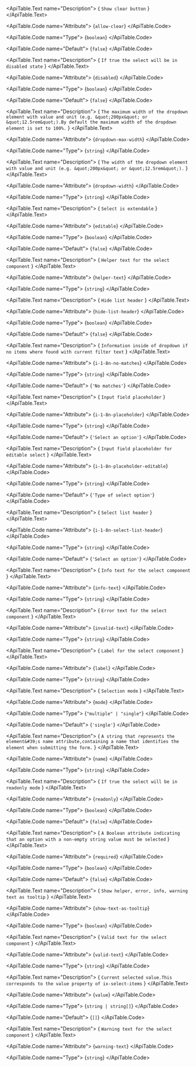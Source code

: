 <ApiTable id="property-allowClear">
  <ApiTable.PropertyHeader name="allowClear" singleFramework="">
  </ApiTable.PropertyHeader>

  <ApiTable.Text name="Description">
    { `Show clear button` }
  </ApiTable.Text>

  <ApiTable.Code name="Attribute">
    {`allow-clear`}
  </ApiTable.Code>

  <ApiTable.Code name="Type">
   {`boolean`}
  </ApiTable.Code>

  <ApiTable.Code name="Default">
    {`false`}
  </ApiTable.Code>

</ApiTable>
<ApiTable id="property-disabled">
  <ApiTable.PropertyHeader name="disabled" singleFramework="">
  </ApiTable.PropertyHeader>

  <ApiTable.Text name="Description">
    { `If true the select will be in disabled state` }
  </ApiTable.Text>

  <ApiTable.Code name="Attribute">
    {`disabled`}
  </ApiTable.Code>

  <ApiTable.Code name="Type">
   {`boolean`}
  </ApiTable.Code>

  <ApiTable.Code name="Default">
    {`false`}
  </ApiTable.Code>

</ApiTable>
<ApiTable id="property-dropdownMaxWidth">
  <ApiTable.PropertyHeader name="dropdownMaxWidth" singleFramework="">
  </ApiTable.PropertyHeader>

  <ApiTable.Text name="Description">
    { `The maximum width of the dropdown element with value and unit (e.g. &quot;200px&quot; or &quot;12.5rem&quot;).By default the maximum width of the dropdown element is set to 100%.` }
  </ApiTable.Text>

  <ApiTable.Code name="Attribute">
    {`dropdown-max-width`}
  </ApiTable.Code>

  <ApiTable.Code name="Type">
   {`string`}
  </ApiTable.Code>


</ApiTable>
<ApiTable id="property-dropdownWidth">
  <ApiTable.PropertyHeader name="dropdownWidth" singleFramework="">
  </ApiTable.PropertyHeader>

  <ApiTable.Text name="Description">
    { `The width of the dropdown element with value and unit (e.g. &quot;200px&quot; or &quot;12.5rem&quot;).` }
  </ApiTable.Text>

  <ApiTable.Code name="Attribute">
    {`dropdown-width`}
  </ApiTable.Code>

  <ApiTable.Code name="Type">
   {`string`}
  </ApiTable.Code>


</ApiTable>
<ApiTable id="property-editable">
  <ApiTable.PropertyHeader name="editable" singleFramework="">
  </ApiTable.PropertyHeader>

  <ApiTable.Text name="Description">
    { `Select is extendable` }
  </ApiTable.Text>

  <ApiTable.Code name="Attribute">
    {`editable`}
  </ApiTable.Code>

  <ApiTable.Code name="Type">
   {`boolean`}
  </ApiTable.Code>

  <ApiTable.Code name="Default">
    {`false`}
  </ApiTable.Code>

</ApiTable>
<ApiTable id="property-helperText">
  <ApiTable.PropertyHeader name="helperText" singleFramework="">
  </ApiTable.PropertyHeader>

  <ApiTable.Text name="Description">
    { `Helper text for the select component` }
  </ApiTable.Text>

  <ApiTable.Code name="Attribute">
    {`helper-text`}
  </ApiTable.Code>

  <ApiTable.Code name="Type">
   {`string`}
  </ApiTable.Code>


</ApiTable>
<ApiTable id="property-hideListHeader">
  <ApiTable.PropertyHeader name="hideListHeader" singleFramework="">
  </ApiTable.PropertyHeader>

  <ApiTable.Text name="Description">
    { `Hide list header` }
  </ApiTable.Text>

  <ApiTable.Code name="Attribute">
    {`hide-list-header`}
  </ApiTable.Code>

  <ApiTable.Code name="Type">
   {`boolean`}
  </ApiTable.Code>

  <ApiTable.Code name="Default">
    {`false`}
  </ApiTable.Code>

</ApiTable>
<ApiTable id="property-i18nNoMatches">
  <ApiTable.PropertyHeader name="i18nNoMatches" singleFramework="">
  </ApiTable.PropertyHeader>

  <ApiTable.Text name="Description">
    { `Information inside of dropdown if no items where found with current filter text` }
  </ApiTable.Text>

  <ApiTable.Code name="Attribute">
    {`i-1-8n-no-matches`}
  </ApiTable.Code>

  <ApiTable.Code name="Type">
   {`string`}
  </ApiTable.Code>

  <ApiTable.Code name="Default">
    {`'No matches'`}
  </ApiTable.Code>

</ApiTable>
<ApiTable id="property-i18nPlaceholder">
  <ApiTable.PropertyHeader name="i18nPlaceholder" singleFramework="">
  </ApiTable.PropertyHeader>

  <ApiTable.Text name="Description">
    { `Input field placeholder` }
  </ApiTable.Text>

  <ApiTable.Code name="Attribute">
    {`i-1-8n-placeholder`}
  </ApiTable.Code>

  <ApiTable.Code name="Type">
   {`string`}
  </ApiTable.Code>

  <ApiTable.Code name="Default">
    {`'Select an option'`}
  </ApiTable.Code>

</ApiTable>
<ApiTable id="property-i18nPlaceholderEditable">
  <ApiTable.PropertyHeader name="i18nPlaceholderEditable" singleFramework="">
  </ApiTable.PropertyHeader>

  <ApiTable.Text name="Description">
    { `Input field placeholder for editable select` }
  </ApiTable.Text>

  <ApiTable.Code name="Attribute">
    {`i-1-8n-placeholder-editable`}
  </ApiTable.Code>

  <ApiTable.Code name="Type">
   {`string`}
  </ApiTable.Code>

  <ApiTable.Code name="Default">
    {`'Type of select option'`}
  </ApiTable.Code>

</ApiTable>
<ApiTable id="property-i18nSelectListHeader">
  <ApiTable.PropertyHeader name="i18nSelectListHeader" singleFramework="">
  </ApiTable.PropertyHeader>

  <ApiTable.Text name="Description">
    { `Select list header` }
  </ApiTable.Text>

  <ApiTable.Code name="Attribute">
    {`i-1-8n-select-list-header`}
  </ApiTable.Code>

  <ApiTable.Code name="Type">
   {`string`}
  </ApiTable.Code>

  <ApiTable.Code name="Default">
    {`'Select an option'`}
  </ApiTable.Code>

</ApiTable>
<ApiTable id="property-infoText">
  <ApiTable.PropertyHeader name="infoText" singleFramework="">
  </ApiTable.PropertyHeader>

  <ApiTable.Text name="Description">
    { `Info text for the select component` }
  </ApiTable.Text>

  <ApiTable.Code name="Attribute">
    {`info-text`}
  </ApiTable.Code>

  <ApiTable.Code name="Type">
   {`string`}
  </ApiTable.Code>


</ApiTable>
<ApiTable id="property-invalidText">
  <ApiTable.PropertyHeader name="invalidText" singleFramework="">
  </ApiTable.PropertyHeader>

  <ApiTable.Text name="Description">
    { `Error text for the select component` }
  </ApiTable.Text>

  <ApiTable.Code name="Attribute">
    {`invalid-text`}
  </ApiTable.Code>

  <ApiTable.Code name="Type">
   {`string`}
  </ApiTable.Code>


</ApiTable>
<ApiTable id="property-label">
  <ApiTable.PropertyHeader name="label" singleFramework="">
  </ApiTable.PropertyHeader>

  <ApiTable.Text name="Description">
    { `Label for the select component` }
  </ApiTable.Text>

  <ApiTable.Code name="Attribute">
    {`label`}
  </ApiTable.Code>

  <ApiTable.Code name="Type">
   {`string`}
  </ApiTable.Code>


</ApiTable>
<ApiTable id="property-mode">
  <ApiTable.PropertyHeader name="mode" singleFramework="">
  </ApiTable.PropertyHeader>

  <ApiTable.Text name="Description">
    { `Selection mode` }
  </ApiTable.Text>

  <ApiTable.Code name="Attribute">
    {`mode`}
  </ApiTable.Code>

  <ApiTable.Code name="Type">
   {`"multiple" | "single"`}
  </ApiTable.Code>

  <ApiTable.Code name="Default">
    {`'single'`}
  </ApiTable.Code>

</ApiTable>
<ApiTable id="property-name">
  <ApiTable.PropertyHeader name="name" singleFramework="">
  </ApiTable.PropertyHeader>

  <ApiTable.Text name="Description">
    { `A string that represents the element&#39;s name attribute,containing a name that identifies the element when submitting the form.` }
  </ApiTable.Text>

  <ApiTable.Code name="Attribute">
    {`name`}
  </ApiTable.Code>

  <ApiTable.Code name="Type">
   {`string`}
  </ApiTable.Code>


</ApiTable>
<ApiTable id="property-readonly">
  <ApiTable.PropertyHeader name="readonly" singleFramework="">
  </ApiTable.PropertyHeader>

  <ApiTable.Text name="Description">
    { `If true the select will be in readonly mode` }
  </ApiTable.Text>

  <ApiTable.Code name="Attribute">
    {`readonly`}
  </ApiTable.Code>

  <ApiTable.Code name="Type">
   {`boolean`}
  </ApiTable.Code>

  <ApiTable.Code name="Default">
    {`false`}
  </ApiTable.Code>

</ApiTable>
<ApiTable id="property-required">
  <ApiTable.PropertyHeader name="required" singleFramework="">
  </ApiTable.PropertyHeader>

  <ApiTable.Text name="Description">
    { `A Boolean attribute indicating that an option with a non-empty string value must be selected` }
  </ApiTable.Text>

  <ApiTable.Code name="Attribute">
    {`required`}
  </ApiTable.Code>

  <ApiTable.Code name="Type">
   {`boolean`}
  </ApiTable.Code>

  <ApiTable.Code name="Default">
    {`false`}
  </ApiTable.Code>

</ApiTable>
<ApiTable id="property-showTextAsTooltip">
  <ApiTable.PropertyHeader name="showTextAsTooltip" singleFramework="">
  </ApiTable.PropertyHeader>

  <ApiTable.Text name="Description">
    { `Show helper, error, info, warning text as tooltip` }
  </ApiTable.Text>

  <ApiTable.Code name="Attribute">
    {`show-text-as-tooltip`}
  </ApiTable.Code>

  <ApiTable.Code name="Type">
   {`boolean`}
  </ApiTable.Code>


</ApiTable>
<ApiTable id="property-validText">
  <ApiTable.PropertyHeader name="validText" singleFramework="">
  </ApiTable.PropertyHeader>

  <ApiTable.Text name="Description">
    { `Valid text for the select component` }
  </ApiTable.Text>

  <ApiTable.Code name="Attribute">
    {`valid-text`}
  </ApiTable.Code>

  <ApiTable.Code name="Type">
   {`string`}
  </ApiTable.Code>


</ApiTable>
<ApiTable id="property-value">
  <ApiTable.PropertyHeader name="value" singleFramework="">
  </ApiTable.PropertyHeader>

  <ApiTable.Text name="Description">
    { `Current selected value.This corresponds to the value property of ix-select-items` }
  </ApiTable.Text>

  <ApiTable.Code name="Attribute">
    {`value`}
  </ApiTable.Code>

  <ApiTable.Code name="Type">
   {`string | string[]`}
  </ApiTable.Code>

  <ApiTable.Code name="Default">
    {`[]`}
  </ApiTable.Code>

</ApiTable>
<ApiTable id="property-warningText">
  <ApiTable.PropertyHeader name="warningText" singleFramework="">
  </ApiTable.PropertyHeader>

  <ApiTable.Text name="Description">
    { `Warning text for the select component` }
  </ApiTable.Text>

  <ApiTable.Code name="Attribute">
    {`warning-text`}
  </ApiTable.Code>

  <ApiTable.Code name="Type">
   {`string`}
  </ApiTable.Code>


</ApiTable>
